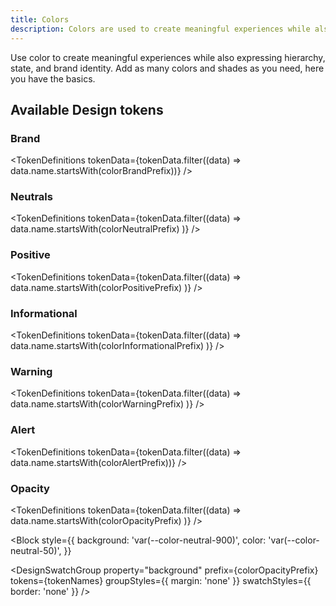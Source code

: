 ```yaml
---
title: Colors
description: Colors are used to create meaningful experiences while also expressing hierarchy, state, and brand identity.
---
```




Use color to create meaningful experiences while also expressing hierarchy, state, and brand identity.
Add as many colors and shades as you need, here you have the basics.

## Available Design tokens

### Brand


<TokenDefinitions
  tokenData={tokenData.filter((data) => data.name.startsWith(colorBrandPrefix))}
/>

<Block>
  <DesignSwatchGroup
    property="background"
    prefix={colorBrandPrefix}
    tokens={tokenNames}
    groupStyles={{ margin: 'none' }}
    swatchStyles={{ border: 'none' }}
  />
</Block>

### Neutrals


<TokenDefinitions
  tokenData={tokenData.filter((data) =>
    data.name.startsWith(colorNeutralPrefix)
  )}
/>

<Block>
  <DesignSwatchGroup
    property="background"
    prefix={colorNeutralPrefix}
    tokens={tokenNames}
    groupStyles={{ margin: 'none' }}
    swatchStyles={{ border: 'none' }}
  />
</Block>

### Positive


<TokenDefinitions
  tokenData={tokenData.filter((data) =>
    data.name.startsWith(colorPositivePrefix)
  )}
/>

<Block>
  <DesignSwatchGroup
    property="background"
    prefix={colorPositivePrefix}
    tokens={tokenNames}
    groupStyles={{ margin: 'none' }}
    swatchStyles={{ border: 'none' }}
  />
</Block>

### Informational


<TokenDefinitions
  tokenData={tokenData.filter((data) =>
    data.name.startsWith(colorInformationalPrefix)
  )}
/>

<Block>
  <DesignSwatchGroup
    property="background"
    prefix={colorInformationalPrefix}
    tokens={tokenNames}
    groupStyles={{ margin: 'none' }}
    swatchStyles={{ border: 'none' }}
  />
</Block>

### Warning


<TokenDefinitions
  tokenData={tokenData.filter((data) =>
    data.name.startsWith(colorWarningPrefix)
  )}
/>

<Block>
  <DesignSwatchGroup
    property="background"
    prefix={colorWarningPrefix}
    tokens={tokenNames}
    groupStyles={{ margin: 'none' }}
    swatchStyles={{ border: 'none' }}
  />
</Block>

### Alert


<TokenDefinitions
  tokenData={tokenData.filter((data) => data.name.startsWith(colorAlertPrefix))}
/>

<Block>
  <DesignSwatchGroup
    property="background"
    prefix={colorAlertPrefix}
    tokens={tokenNames}
    groupStyles={{ margin: 'none' }}
    swatchStyles={{ border: 'none' }}
  />
</Block>

### Opacity


<TokenDefinitions
  tokenData={tokenData.filter((data) =>
    data.name.startsWith(colorOpacityPrefix)
  )}
/>

<Block
  style={{
    background: 'var(--color-neutral-900)',
    color: 'var(--color-neutral-50)',
  }}
>
  <DesignSwatchGroup
    property="background"
    prefix={colorOpacityPrefix}
    tokens={tokenNames}
    groupStyles={{ margin: 'none' }}
    swatchStyles={{ border: 'none' }}
  />
</Block>
